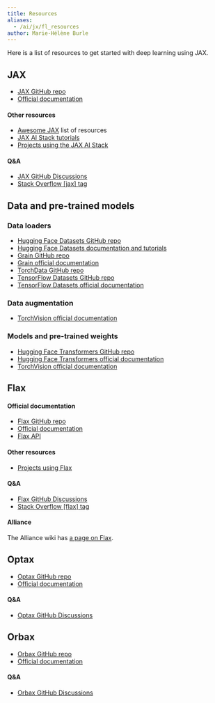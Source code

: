 ```yaml
---
title: Resources
aliases:
  - /ai/jx/fl_resources
author: Marie-Hélène Burle
---
```


:::{.def}

Here is a list of resources to get started with deep learning using JAX.

:::

## JAX

- [JAX GitHub repo](https://github.com/jax-ml/jax)
- [Official documentation](https://docs.jax.dev/en/latest/)

#### Other resources

- [Awesome JAX](https://github.com/n2cholas/awesome-jax) list of resources
- [JAX AI Stack tutorials](https://docs.jaxstack.ai/en/latest/tutorials.html)
- [Projects using the JAX AI Stack](https://docs.jaxstack.ai/en/latest/examples.html)

#### Q&A

- [JAX GitHub Discussions](https://github.com/jax-ml/jax/discussions)
- [Stack Overflow [jax] tag](https://stackoverflow.com/questions/tagged/jax)

## Data and pre-trained models

### Data loaders

- [Hugging Face Datasets GitHub repo](https://github.com/huggingface/datasets)
- [Hugging Face Datasets documentation and tutorials](https://huggingface.co/docs/datasets/index)
- [Grain GitHub repo](https://github.com/google/grain)
- [Grain official documentation](https://google-grain.readthedocs.io/en/latest/)
- [TorchData GitHub repo](https://github.com/pytorch/data)
- [TensorFlow Datasets GitHub repo](https://github.com/tensorflow/datasets)
- [TensorFlow Datasets official documentation](https://www.tensorflow.org/datasets)

### Data augmentation

- [TorchVision official documentation](https://pytorch.org/vision/stable/index.html)

### Models and pre-trained weights

- [Hugging Face Transformers GitHub repo](https://github.com/huggingface/transformers)
- [Hugging Face Transformers official documentation](https://huggingface.co/docs/transformers/index)
- [TorchVision official documentation](https://pytorch.org/vision/stable/index.html)

## Flax

#### Official documentation

- [Flax GitHub repo](https://github.com/google/flax)
- [Official documentation](https://flax.readthedocs.io/en/latest/index.html)
- [Flax API](https://flax.readthedocs.io/en/latest/api_reference/index.html)

#### Other resources

- [Projects using Flax](https://flax.readthedocs.io/en/latest/examples/index.html)

#### Q&A

- [Flax GitHub Discussions](https://github.com/google/flax/discussions)
- [Stack Overflow [flax] tag](https://stackoverflow.com/questions/tagged/flax)

#### Alliance

The Alliance wiki has [a page on Flax](https://docs.alliancecan.ca/wiki/Flax).

## Optax

- [Optax GitHub repo](https://github.com/google-deepmind/optax)
- [Official documentation](https://optax.readthedocs.io/en/latest/)

#### Q&A

- [Optax GitHub Discussions](https://github.com/google-deepmind/optax/discussions)

## Orbax

- [Orbax GitHub repo](https://github.com/google/orbax)
- [Official documentation](https://orbax.readthedocs.io/en/latest/)

#### Q&A

- [Orbax GitHub Discussions](https://github.com/google/orbax/discussions)

